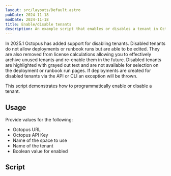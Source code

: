 ```yaml
---
layout: src/layouts/Default.astro
pubDate: 2024-11-18
modDate: 2024-11-18
title: Enable/disable tenants
description: An example script that enables or disables a tenant in Octopus.
---
```


In 2025.1 Octopus has added support for disabling tenants. Disabled tenants do not allow deployments or runbook runs but are able to be edited. They are also removed from license calculations allowing you to effectively archive unused tenants and re-enable them in the future.
Disabled tenants are highlighted with grayed out text and are not available for selection on the deployment or runbook run pages. If deployments are created for disabled tenants via the API or CLI an exception will be thrown.

This script demonstrates how to programmatically enable or disable a tenant.

## Usage

Provide values for the following:

- Octopus URL
- Octopus API Key
- Name of the space to use
- Name of the tenant
- Boolean value for enabled

## Script

<EnableDisableTenantScripts />